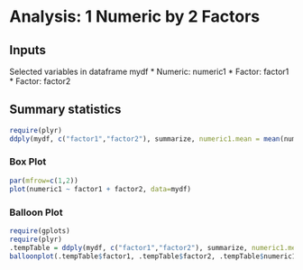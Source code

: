 # Analysis: 1 Numeric by 2 Factors

## Inputs

Selected variables in dataframe mydf
* Numeric: numeric1
* Factor: factor1
* Factor: factor2

## Summary statistics

```r
require(plyr)
ddply(mydf, c("factor1","factor2"), summarize, numeric1.mean = mean(numeric1))
```

### Box Plot

```r
par(mfrow=c(1,2))
plot(numeric1 ~ factor1 + factor2, data=mydf)
```

### Balloon Plot

```r
require(gplots)
require(plyr)
.tempTable = ddply(mydf, c("factor1","factor2"), summarize, numeric1.mean = mean(numeric1))
balloonplot(.tempTable$factor1, .tempTable$factor2, .tempTable$numeric1.mean)
```